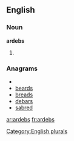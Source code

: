 
==English==

===Noun===
'''ardebs'''

# {{plural of|[[ardeb]]}}

===Anagrams===
* {{alphagram|abders}}
* [[beards#English|beards]]
* [[breads#English|breads]]
* [[debars#English|debars]]
* [[sabred#English|sabred]]


[[Category:English plurals]]

[[ar:ardebs]]
[[fr:ardebs]]